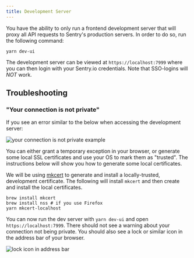 ```yaml
---
title: Development Server
---
```


You have the ability to only run a frontend development server that will proxy all API requests to Sentry's production servers. In order to do so, run the following command:

```shell
yarn dev-ui
```

The development server can be viewed at `https://localhost:7999` where you can then login with your Sentry.io credentials. Note that SSO-logins will *NOT* work.



## Troubleshooting

### "Your connection is not private"

If you see an error similar to the below when accessing the development server:

![your connection is not private example](../img/connectionNotPrivate.png)

You can either grant a temporary exception in your browser, or generate some local SSL certificates and use your OS to mark them as "trusted". The instructions below will show you how to generate some local certificates.

We will be using [mkcert](https://github.com/FiloSottile/mkcert) to generate and install a locally-trusted, development certificate. The following will install `mkcert` and then create and install the local certificates.

```shell
brew install mkcert
brew install nss # if you use Firefox
yarn mkcert-localhost
```

You can now run the dev server with `yarn dev-ui` and open `https://localhost:7999`. There should not see a warning about your connection not being private. You should also see a lock or similar icon in the address bar of your browser.

![lock icon in address bar](../img/addressBarLockIcon.png)


